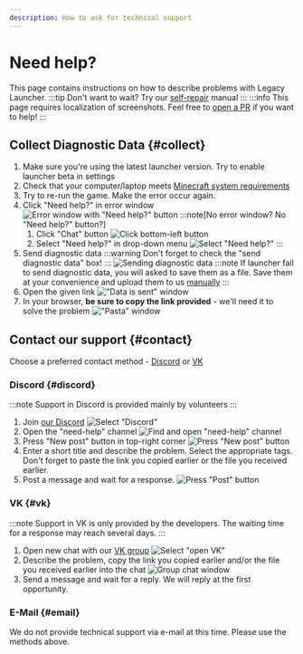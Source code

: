 ```yaml
---
description: How to ask for technical support
---
```

# Need help?
This page contains instructions on how to describe problems with Legacy Launcher.
:::tip
Don't want to wait? Try our [self-repair](../troubleshooting/self-repair) manual
:::
:::info
This page requires localization of screenshots. Feel free to [open a PR](https://github.com/LegacyLauncher/docs) if you want to help!
:::

## Collect Diagnostic Data {#collect}
1. Make sure you're using the latest launcher version. Try to enable launcher beta in settings
2. Check that your computer/laptop meets [Minecraft system requirements](../system-requirements)
3. Try to re-run the game. Make the error occur again.
4. Click "Need help?" in error window
    ![Error window with "Need help?" button](./img/need-help-crash-dialog.png)
    :::note[No error window? No "Need help?" button?]
    1. Click "Chat" button
        ![Click bottom-left button](./img/need-help-button-0.png)
    2. Select "Need help?" in drop-down menu
        ![Select "Need help?"](./img/need-help-button-1.png)
    :::
5. Send diagnostic data
    :::warning
    Don't forget to check the "send diagnostic data" box!
    :::
    ![Sending diagnostic data](./img/need-help-dialog.png)
    :::note
    If launcher fail to send diagnostic data, you will asked to save them as a file. Save them at your convenience and upload them to us [manually](https://pasta.llaun.ch)
    :::
6. Open the given link
    !["Data is sent" window](./img/diagnostic-2.jpg)
7. In your browser, **be sure to copy the link provided** - we'll need it to solve the problem
    !["Pasta" window](./img/diagnostic-3.jpg)

## Contact our support {#contact}
Choose a preferred contact method - [Discord](#discord) or [VK](#vk)

### Discord {#discord}
:::note
Support in Discord is provided mainly by volunteers
:::

1. Join [our Discord](https://llaun.ch/discord/intl)
    ![Select "Discord"](./img/support-discord-0.png)
2. Open the "need-help" channel
    ![Find and open "need-help" channel](./img/discord-need-help.png)
3. Press "New post" button in top-right corner
    ![Press "New post" button](./img/discord-new-post-button.png)
4. Enter a short title and describe the problem. Select the appropriate tags. Don't forget to paste the link you copied earlier or the file you received earlier.
5. Post a message and wait for a response.
    ![Press "Post" button](./img/discord-new-post.png)

### VK {#vk}
:::note
Support in VK is only provided by the developers. The waiting time for a response may reach several days.
:::

1. Open new chat with our [VK group](https://llaun.ch/vk)
    ![Select "open VK"](./img/support-vk-0.jpg)
2. Describe the problem, copy the link you copied earlier and/or the file you received earlier into the chat
    ![Group chat window](./img/support-vk-1.jpg)
3. Send a message and wait for a reply. We will reply at the first opportunity.

### E-Mail {#email}
We do not provide technical support via e-mail at this time. Please use the methods above.
